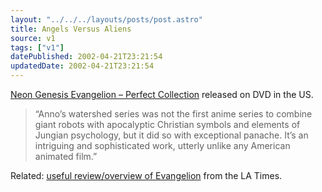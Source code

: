 ```yaml
---
layout: "../../../layouts/posts/post.astro"
title: Angels Versus Aliens
source: v1
tags: ["v1"]
datePublished: 2002-04-21T23:21:54
updatedDate: 2002-04-21T23:21:54
---
```


[Neon Genesis Evangelion &#8211; Perfect Collection][1] released on DVD in the US.

> &#8220;Anno&#8217;s watershed series was not the first anime series to combine giant robots with apocalyptic Christian symbols and elements of Jungian psychology, but it did so with exceptional panache. It&#8217;s an intriguing and sophisticated work, utterly unlike any American animated film.&#8221;

Related: [useful review/overview of Evangelion][2] from the LA Times.

[1]: http://www.amazon.com/exec/obidos/ASIN/B0000639E0/ohsky07 "Neon Genesis Evangelion - Perfect Collection DVD box set on amazon.com"
[2]: http://www.latimes.com/entertainment/printedition/calendar/la-000025433apr10.story "Overview/review of Neon Genesis Evangelion (aka Shinseiki Evangelion) from the LA Times"
